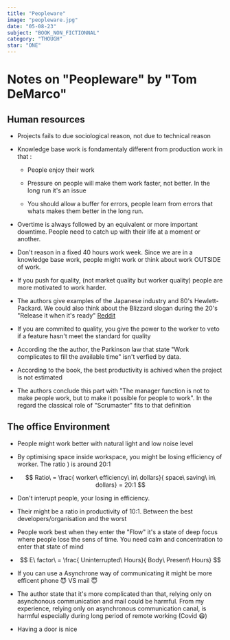 ```yaml
---
title: "Peopleware"
image: "peopleware.jpg"
date: "05-08-23"
subject: "BOOK_NON_FICTIONNAL"
category: "THOUGH"
star: "ONE"
---
```


# Notes on "Peopleware" by "Tom DeMarco"

## Human resources

- Projects fails to due sociological reason, not due to technical reason

- Knowledge base work is fondamentaly different from production work in that :

  - People enjoy their work

  - Pressure on people will make them work faster, not better. In the long run it's an issue

  - You should allow a buffer for errors, people learn from errors that whats makes them better in the long run.

- Overtime is always followed by an equivalent or more important downtime. People need to catch up with their life at a moment or another.

- Don't reason in a fixed 40 hours work week. Since we are in a knowledge base work, people might work or think about work OUTSIDE of work.

<Quote
  author="Tom DeMarco"
  quote="Quality, far beyond that required by the end user, is a means to higher productivity"
/>

- If you push for quality, (not market quality but worker quality) people are more motivated to work harder.

- The authors give examples of the Japanese industry and 80's Hewlett-Packard. We could also think about the Blizzard slogan during the 20's "Release it when it's ready" [Reddit](https://www.reddit.com/r/WC3/comments/ewecxn/blizzard_used_to_say_well_release_it_when_its/)

- If you are commited to quality, you give the power to the worker to veto if a feature hasn't meet the standard for quality

- According the the author, the Parkinson law that state "Work complicates to fill the available time" isn't verfied by data.

- According to the book, the best productivity is achived when the project is not estimated

- The authors conclude this part with "The manager function is not to make people work, but to make it possible for people to work". In the regard the classical role of "Scrumaster" fits to that definition

## The office Environment

- People might work better with natural light and low noise level

- By optimising space inside workspace, you might be losing efficiency of worker. The ratio ) is around 20:1

- $$
   Ratio\ = \frac{ worker\ efficiency\ in\ dollars}{ space\ saving\ in\ dollars} = 20:1
  $$

- Don't interupt people, your losing in efficiency.

- Their might be a ratio in productivity of 10:1. Between the best developers/organisation and the worst

- People work best when they enter the "Flow" it's a state of deep focus where people lose the sens of time. You need calm and concentration to enter that state of mind

- $$
  E\ factor\ = \frac{ Uninterrupted\ Hours}{ Body\ Present\ Hours}
  $$

- If you can use a Asynchrone way of communicating it might be more efficent phone 😈 VS mail 😇

- The author state that it's more complicated than that, relying only on asynchonous communication and mail could be harmful. From my experience, relying only on asynchronous communication canal, is harmful especially during long period of remote working (Covid 😷)

- Having a door is nice
